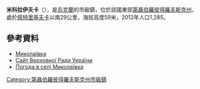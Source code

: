 {{No footnotes|time=2015-09-16T15:09:09+00:00}}
{{coord|48|32|22|N|34|42|4|E|scale:30000_region:UA|display=title}}

'''米科拉伊夫卡'''（{{lang-uk|Миколаївка}}），是[[烏克蘭|烏克蘭]]的市級鎮，位於該國東部[[第聶伯羅彼得羅夫斯克州|第聶伯羅彼得羅夫斯克州]]，處於[[佩特里基夫卡|佩特里基夫卡]]以南29公里，海拔高度59米，2012年人口1,285。

==參考資料==
*[http://gska2.rada.gov.ua/pls/z7502/A005?rdat1=29.01.2010&rf7571=5958 Миколаївка]{{dead link|date=2018年4月 |bot=InternetArchiveBot |fix-attempted=yes }}
* [http://gska2.rada.gov.ua/pls/z7502/A005?rdat1=01.07.2008&rf7571=5958 Сайт Верховної Ради України]{{dead link|date=2018年4月 |bot=InternetArchiveBot |fix-attempted=yes }}
* [http://weather.in.ua/ua/dnepropetrovskaja/15568 Погода в селі Миколаївка] {{Wayback|url=http://weather.in.ua/ua/dnepropetrovskaja/15568 |date=20160607082110 }}

{{DEFAULTSORT:Миколаївка}}
[[Category:第聶伯羅彼得羅夫斯克州市級鎮|Category:第聶伯羅彼得羅夫斯克州市級鎮]]


{{Dnipropetrovsk-geo-stub}}